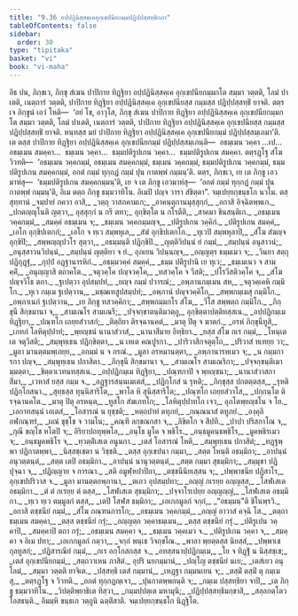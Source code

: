 ```yaml
---
title: "9.36 อปฺปฏินิสฺสคฺเคอุกฺเขปนียกมฺมปฏิปฺปสฺสทฺธิกถา"
tableOfContents: false
sidebar:
  order: 30
type: "tipitaka"
basket: "vi"
book: "vi-maha"
---
```



<DynamicBreadcrumb />

<Division number="450" book="vi-maha">

<Paragraph number="1896" book="vi-maha">
อิธ ปน, ภิกฺขเว, ภิกฺขุ สํเฆน ปาปิกาย ทิฏฺฐิยา อปฺปฏินิสฺสคฺเค อุกฺเขปนียกมฺมกโต สมฺมา วตฺตติ, โลมํ ปาเตติ, เนตฺถารํ วตฺตติ, ปาปิกาย ทิฏฺฐิยา อปฺปฏินิสฺสคฺเค อุกฺเขปนียสฺส กมฺมสฺส ปฏิปฺปสฺสทฺธิํ ยาจติ. ตตฺร เจ ภิกฺขูนํ เอวํ โหติ—  ‘อยํ โข, อาวุโส, ภิกฺขุ สํเฆน ปาปิกาย ทิฏฺฐิยา อปฺปฏินิสฺสคฺเค อุกฺเขปนียกมฺมกโต สมฺมา วตฺตติ, โลมํ ปาเตติ, เนตฺถารํ วตฺตติ, ปาปิกาย ทิฏฺฐิยา อปฺปฏินิสฺสคฺเค อุกฺเขปนียสฺส กมฺมสฺส ปฏิปฺปสฺสทฺธิํ ยาจติ. หนฺทสฺส มยํ ปาปิกาย ทิฏฺฐิยา อปฺปฏินิสฺสคฺเค อุกฺเขปนียกมฺมํ ปฏิปฺปสฺสมฺเภมา’ติ. เต ตสฺส ปาปิกาย ทิฏฺฐิยา อปฺปฏินิสฺสคฺเค อุกฺเขปนียกมฺมํ ปฏิปฺปสฺสมฺเภนฺติ—  อธมฺเมน วคฺคา …เป…  อธมฺเมน สมคฺคา…  ธมฺเมน วคฺคา…  ธมฺมปติรูปเกน วคฺคา…  ธมฺมปติรูปเกน สมคฺคา. ตตฺรฏฺโฐ สํโฆ วิวทติ—  ‘อธมฺเมน วคฺคกมฺมํ, อธมฺเมน สมคฺคกมฺมํ, ธมฺเมน วคฺคกมฺมํ, ธมฺมปติรูปเกน วคฺคกมฺมํ, ธมฺมปติรูปเกน สมคฺคกมฺมํ, อกตํ กมฺมํ ทุกฺกฏํ กมฺมํ ปุน กาตพฺพํ กมฺมนฺ’ติ. ตตฺร, ภิกฺขเว, เย เต ภิกฺขู เอวมาหํสุ—  ‘ธมฺมปติรูปเกน สมคฺคกมฺมนฺ’ติ, เย จ เต ภิกฺขู เอวมาหํสุ—  ‘อกตํ กมฺมํ ทุกฺกฏํ กมฺมํ ปุน กาตพฺพํ กมฺมนฺ’ติ, อิเม ตตฺถ ภิกฺขู ธมฺมวาทิโน. อิเมปิ ปญฺจ วารา สํขิตฺตา”.

</Paragraph>
</Division>

<Paragraph number="1897" type="center" book="vi-maha">
จมฺเปยฺยกฺขนฺธโก นวโม.



</Paragraph>

<Paragraph number="1898" type="center" book="vi-maha">
ตสฺสุทฺทานํ


</Paragraph>

<Paragraph number="1899" type="verses" book="vi-maha">
_จมฺปายํ ภควา อาสิ,_  
_วตฺถุ วาสภคามเก;_  
_อาคนฺตุกานมุสฺสุกฺกํ,_  
_อกาสิ อิจฺฉิตพฺพเก._  

</Paragraph>

<Paragraph number="1900" book="vi-maha">
_ปกตญฺญุโนติ ญตฺวา,_  
อุสฺสุกฺกํ น กรี ตทา;_  
อุกฺขิตฺโต น กโรตีติ,_  
_สาคมา ชินสนฺติเก._  

</Paragraph>

<Paragraph number="1901" type="verses" book="vi-maha">
_อธมฺเมน วคฺคกมฺมํ,_  
_สมคฺคํ อธมฺเมน จ;_  
_ธมฺเมน วคฺคกมฺมญฺจ,_  
_ปติรูปเกน วคฺคิกํ._  

</Paragraph>

<Paragraph number="1902" type="verses" book="vi-maha">
_ปติรูปเกน สมคฺคํ,_  
_เอโก อุกฺขิปเตกกํ;_  
_เอโก จ ทฺเว สมฺพหุเล,_  
_สํฆํ อุกฺขิปเตกโก._  

</Paragraph>

<Paragraph number="1903" type="verses" book="vi-maha">
_ทุเวปิ สมฺพหุลาปิ,_  
_สํโฆ สํฆญฺจ อุกฺขิปิ;_  
_สพฺพญฺญุปวโร สุตฺวา,_  
_อธมฺมนฺติ ปฏิกฺขิปิ._  

</Paragraph>

<Paragraph number="1904" type="verses" book="vi-maha">
_ญตฺติวิปนฺนํ ยํ กมฺมํ,_  
_สมฺปนฺนํ อนุสาวนํ;_  
_อนุสฺสาวนวิปนฺนํ,_  
_สมฺปนฺนํ ญตฺติยา จ ยํ._  

</Paragraph>

<Paragraph number="1905" type="verses" book="vi-maha">
อุภเยน วิปนฺนญฺจ,_  
_อญฺญตฺร ธมฺมเมว จ;_  
_วินยา สตฺถุ ปฏิกุฏฺฐํ,_  
_กุปฺปํ อฏฺฐานารหิกํ._  

</Paragraph>

<Paragraph number="1906" type="verses" book="vi-maha">
_อธมฺมวคฺคํ สมคฺคํ,_  
_ธมฺม ปติรูปานิ เย ทุเว;_  
_ธมฺเมเนว จ สามคฺคิํ,_  
_อนุญฺญาสิ ตถาคโต._  

</Paragraph>

<Paragraph number="1907" type="verses" book="vi-maha">
_จตุวคฺโค ปญฺจวคฺโค,_  
_ทสวคฺโค จ วีสติ;_  
_ปโรวีสติวคฺโค จ,_  
_สํโฆ ปญฺจวิโธ ตถา._  

</Paragraph>

<Paragraph number="1908" type="verses" book="vi-maha">
_ฐเปตฺวา อุปสมฺปทํ,_  
_ยญฺจ กมฺมํ ปวารณํ;_  
_อพฺภานกมฺเมน สห,_  
_จตุวคฺเคหิ กมฺมิโก._  

</Paragraph>

<Paragraph number="1909" type="verses" book="vi-maha">
_ทุเว กมฺเม ฐเปตฺวาน,_  
_มชฺฌเทสูปสมฺปทํ;_  
_อพฺภานํ ปญฺจวคฺคิโก,_  
_สพฺพกมฺเมสุ กมฺมิโก._  

</Paragraph>

<Paragraph number="1910" type="verses" book="vi-maha">
_อพฺภาเนกํ ฐเปตฺวาน,_  
_เย ภิกฺขู ทสวคฺคิกา;_  
_สพฺพกมฺมกโร สํโฆ,_  
_วีโส สพฺพตฺถ กมฺมิโก._  

</Paragraph>

<Paragraph number="1911" type="verses" book="vi-maha">
_ภิกฺขุนี สิกฺขมานา จ,_  
_สามเณโร สามเณรี;_  
_ปจฺจกฺขาตนฺติมวตฺถู,_  
อุกฺขิตฺตาปตฺติทสฺสเน._  

</Paragraph>

<Paragraph number="1912" type="verses" book="vi-maha">
_อปฺปฏิกมฺเม ทิฏฺฐิยา,_  
_ปณฺฑโก เถยฺยสํวาสกํ;_  
_ติตฺถิยา ติรจฺฉานคตํ,_  
_มาตุ ปิตุ จ ฆาตกํ._  

</Paragraph>

<Paragraph number="1913" type="verses" book="vi-maha">
_อรหํ ภิกฺขุนีทูสิ,_  
_เภทกํ โลหิตุปฺปาทํ;_  
_พฺยญฺชนํ นานาสํวาสํ,_  
_นานาสีมาย อิทฺธิยา._  

</Paragraph>

<Paragraph number="1914" type="verses" book="vi-maha">
_ยสฺส สํโฆ กเร กมฺมํ,_  
_โหนฺเตเต จตุวีสติ;_  
_สมฺพุทฺเธน ปฏิกฺขิตฺตา,_  
_น เหเต คณปูรกา._  

</Paragraph>

<Paragraph number="1915" type="verses" book="vi-maha">
_ปาริวาสิกจตุตฺโถ,_  
_ปริวาสํ ทเทยฺย วา;_  
_มูลา มานตฺตมพฺเภยฺย,_  
_อกมฺมํ น จ กรณํ._  

</Paragraph>

<Paragraph number="1916" type="verses" book="vi-maha">
_มูลา อรหมานตฺตา,_  
_อพฺภานารหเมว จ;_  
_น กมฺมการกา ปญฺจ,_  
_สมฺพุทฺเธน ปกาสิตา._  

</Paragraph>

<Paragraph number="1917" type="verses" book="vi-maha">
_ภิกฺขุนี สิกฺขมานา จ,_  
_สามเณโร สามเณริกา;_  
_ปจฺจกฺขนฺติเมามฺมตฺตา,_  
_ขิตฺตาเวทนทสฺสเน._  

</Paragraph>

<Paragraph number="1918" type="verses" book="vi-maha">
_อปฺปฏิกมฺเม ทิฏฺฐิยา,_  
_ปณฺฑกาปิ จ พฺยญฺชนา;_  
_นานาสํวาสกา สีมา,_  
_เวหาสํ ยสฺส กมฺม จ._  

</Paragraph>

<Paragraph number="1919" type="verses" book="vi-maha">
_อฏฺฐารสนฺนเมเตสํ,_  
_ปฏิกฺโกสํ น รุหติ;_  
_ภิกฺขุสฺส ปกตตฺตสฺส,_  
_รุหติ ปฏิกฺโกสนา._  

</Paragraph>

<Paragraph number="1920" type="verses" book="vi-maha">
_สุทฺธสฺส ทุนฺนิสาริโต,_  
_พาโล หิ สุนิสฺสาริโต;_  
_ปณฺฑโก เถยฺยสํวาโส,_  
_ปกฺกนฺโต ติรจฺฉานคโต._  

</Paragraph>

<Paragraph number="1921" type="verses" book="vi-maha">
_มาตุ ปิตุ อรหนฺต,_  
_ทูสโก สํฆเภทโก;_  
_โลหิตุปฺปาทโก เจว,_  
อุภโตพฺยญฺชโน จ โย._  

</Paragraph>

<Paragraph number="1922" type="verses" book="vi-maha">
_เอกาทสนฺนํ เอเตสํ,_  
_โอสารณํ น ยุชฺชติ;_  
_หตฺถปาทํ ตทุภยํ,_  
_กณฺณนาสํ ตทูภยํ._  

</Paragraph>

<Paragraph number="1923" type="verses" book="vi-maha">
_องฺคุลิ อฬกณฺฑรํ,_  
_ผณํ ขุชฺโช จ วามโน;_  
_คณฺฑี ลกฺขณกสา จ,_  
_ลิขิตโก จ สีปที._  

</Paragraph>

<Paragraph number="1924" type="verses" book="vi-maha">
_ปาปา ปริสกาโณ จ,_  
_กุณี ขญฺโช หโตปิ จ;_  
อิริยาปถทุพฺพโล,_  
_อนฺโธ มูโค จ พธิโร._  

</Paragraph>

<Paragraph number="1925" type="verses" book="vi-maha">
_อนฺธมูคนฺธพธิโร,_  
_มูคพธิรเมว จ;_  
_อนฺธมูคพธิโร จ,_  
_ทฺวตฺติํเสเต อนูนกา._  

</Paragraph>

<Paragraph number="1926" type="verses" book="vi-maha">
_เตสํ โอสารณํ โหติ,_  
_สมฺพุทฺเธน ปกาสิตํ;_  
_ทฏฺฐพฺพา ปฏิกาตพฺพา,_  
_นิสฺสชฺเชตา น วิชฺชติ._  

</Paragraph>

<Paragraph number="1927" type="verses" book="vi-maha">
_ตสฺส อุกฺเขปนา กมฺมา,_  
_สตฺต โหนฺติ อธมฺมิกา;_  
_อาปนฺนํ อนุวตฺตนฺตํ,_  
_สตฺต เตปิ อธมฺมิกา._  

</Paragraph>

<Paragraph number="1928" type="verses" book="vi-maha">
_อาปนฺนํ นานุวตฺตนฺตํ,_  
_สตฺต กมฺมา สุธมฺมิกา;_  
_สมฺมุขา ปฏิปุจฺฉา จ,_  
_ปฏิญฺญาย จ การณา._  

</Paragraph>

<Paragraph number="1929" type="verses" book="vi-maha">
_สติ อมูฬฺหปาปิกา,_  
_ตชฺชนีนิยเสฺสน จ;_  
_ปพฺพาชนีย ปฏิสาโร,_  
อุกฺเขปปริวาส จ._  

</Paragraph>

<Paragraph number="1930" type="verses" book="vi-maha">
_มูลา มานตฺตอพฺภานา,_  
_ตเถว อุปสมฺปทา;_  
_อญฺญํ กเรยฺย อญฺญสฺส,_  
_โสฬเสเต อธมฺมิกา._  

</Paragraph>

<Paragraph number="1931" type="verses" book="vi-maha">
_ตํ ตํ กเรยฺย ตํ ตสฺส,_  
_โสฬเสเต สุธมฺมิกา;_  
_ปจฺจาโรเปยฺย อญฺญญฺญํ,_  
_โสฬเสเต อธมฺมิกา._  

</Paragraph>

<Paragraph number="1932" type="verses" book="vi-maha">
_ทฺเว ทฺเว ตมฺมูลกํ ตสฺส,_  
_เตปิ โสฬส ธมฺมิกา;_  
_เอเกกมูลกํ จกฺกํ,_  
_“อธมฺมนฺ”ติ ชิโนพฺรวิ._  

</Paragraph>

<Paragraph number="1933" type="verses" book="vi-maha">
_อกาสิ ตชฺชนียํ กมฺมํ,_  
_สํโฆ ภณฺฑนการโก;_  
_อธมฺเมน วคฺคกมฺมํ,_  
_อญฺญํ อาวาสํ คจฺฉิ โส._  

</Paragraph>

<Paragraph number="1934" type="verses" book="vi-maha">
_ตตฺถาธมฺเมน สมคฺคา,_  
_ตสฺส ตชฺชนียํ กรุํ;_  
_อญฺญตฺถ วคฺคาธมฺเมน,_  
_ตสฺส ตชฺชนียํ กรุํ._  

</Paragraph>

<Paragraph number="1935" type="verses" book="vi-maha">
_ปติรูเปน วคฺคาปิ,_  
_สมคฺคาปิ ตถา กรุํ;_  
_อธมฺเมน สมคฺคา จ,_  
_ธมฺเมน วคฺคเมว จ._  

</Paragraph>

<Paragraph number="1936" type="verses" book="vi-maha">
_ปติรูปเกน วคฺคา จ,_  
_สมคฺคา จ อิเม ปทา;_  
_เอเกกมูลกํ กตฺวา,_  
_จกฺกํ พนฺเธ วิจกฺขโณ._  

</Paragraph>

<Paragraph number="1937" type="verses" book="vi-maha">
_พาลา พฺยตฺตสฺส นิยสฺสํ,_  
_ปพฺพาเช กุลทูสกํ;_  
_ปฏิสารณียํ กมฺมํ,_  
_กเร อกฺโกสกสฺส จ._  

</Paragraph>

<Paragraph number="1938" type="verses" book="vi-maha">
_อทสฺสนาปฺปฏิกมฺเม,_  
_โย จ ทิฏฺฐิํ น นิสฺสชฺเช;_  
_เตสํ อุกฺเขปนียกมฺมํ,_  
_สตฺถวาเหน ภาสิตํ._  

</Paragraph>

<Paragraph number="1939" type="verses" book="vi-maha">
อุปริ นยกมฺมานํ,_  
_ปญฺโญ ตชฺชนียํ นเย;_  
_เตสํเยว อนุโลมํ,_  
_สมฺมา วตฺตติ ยาจิเต._  

</Paragraph>

<Paragraph number="1940" type="verses" book="vi-maha">
_ปสฺสทฺธิ เตสํ กมฺมานํ,_  
_เหฏฺฐา กมฺมนเยน จ;_  
_ตสฺมิํ ตสฺมิํ ตุ กมฺเมสุ,_  
_ตตฺรฏฺโฐ จ วิวทติ._  

</Paragraph>

<Paragraph number="1941" type="verses" book="vi-maha">
_อกตํ ทุกฺกฏญฺเจว,_  
_ปุนกาตพฺพกนฺติ จ;_  
_กมฺเม ปสฺสทฺธิยา จาปิ,_  
_เต ภิกฺขู ธมฺมวาทิโน._  

</Paragraph>

<Paragraph number="1942" type="verses" book="vi-maha">
_วิปตฺติพฺยาธิเต ทิสฺวา,_  
_กมฺมปฺปตฺเต มหามุนิ;_  
_ปฏิปฺปสฺสทฺธิมกฺขาสิ,_  
_สลฺลกตฺโตว โอสธนฺติ._  


</Paragraph>

<Paragraph number="1943" type="center" book="vi-maha">
อิมมฺหิ ขนฺธเก วตฺถูนิ ฉตฺติํสาติ.



</Paragraph>

<Paragraph number="1944" type="center" book="vi-maha">
จมฺเปยฺยกฺขนฺธโก นิฏฺฐิโต.
</Paragraph>
